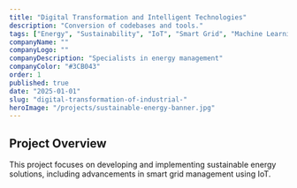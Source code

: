 ```yaml
---
title: "Digital Transformation and Intelligent Technologies"
description: "Conversion of codebases and tools."
tags: ["Energy", "Sustainability", "IoT", "Smart Grid", "Machine Learning", "Generative AI"]
companyName: ""
companyLogo: ""
companyDescription: "Specialists in energy management"
companyColor: "#3CB043"
order: 1
published: true
date: "2025-01-01"
slug: "digital-transformation-of-industrial-"
heroImage: "/projects/sustainable-energy-banner.jpg"
---
```


## Project Overview

This project focuses on developing and implementing sustainable energy solutions, including advancements in smart grid management using IoT.
